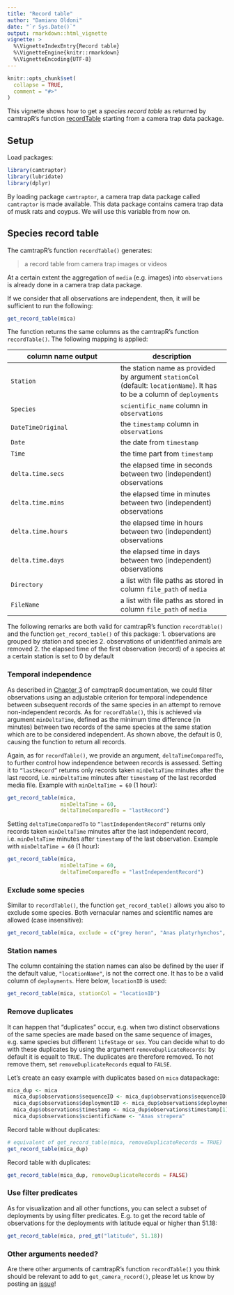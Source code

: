 ```yaml
---
title: "Record table"
author: "Damiano Oldoni"
date: "`r Sys.Date()`"
output: rmarkdown::html_vignette
vignette: >
  %\VignetteIndexEntry{Record table}
  %\VignetteEngine{knitr::rmarkdown}
  %\VignetteEncoding{UTF-8}
---
```


```r
knitr::opts_chunk$set(
  collapse = TRUE,
  comment = "#>"
)
```

This vignette shows how to get a _species record table_ as returned by camtrapR's function [recordTable](https://jniedballa.github.io/camtrapR/reference/recordTable.html) starting from a camera trap data package.

## Setup

Load packages:

```r
library(camtraptor)
library(lubridate)
library(dplyr)
```

By loading package `camtraptor`, a camera trap data package called `camtraptor` is made available. This data package contains camera trap data of musk rats and coypus. We will use this variable from now on.

## Species record table

The camtrapR's function `recordTable()` generates:

> a record table from camera trap images or videos

At a certain extent the aggregation of `media` (e.g. images) into `observations` is already done in a camera trap data package.

If we consider that all observations are independent, then, it will be sufficient to run the following:

```r
get_record_table(mica)
```

The function returns the same columns as the camtrapR's function `recordTable()`. The following mapping is applied:

column name output | description
--- | ---
`Station` | the station name as provided by argument `stationCol` (default: `locationName`). It has to be a column of `deployments`
`Species` |  `scientific_name` column in `observations`
`DateTimeOriginal` | the `timestamp` column in `observations`
`Date` | the date from `timestamp`
`Time` | the time part from `timestamp`
`delta.time.secs` | the elapsed time in seconds between two (independent) observations
`delta.time.mins` | the elapsed time in minutes between two (independent) observations
`delta.time.hours` | the elapsed time in hours between two (independent) observations
`delta.time.days` | the elapsed time in days between two (independent) observations
`Directory` | a list with file paths as stored in column `file_path` of `media`
`FileName` | a list with file paths as stored in column `file_path` of `media`

The following remarks are both valid for camtrapR's function  `recordTable()` and the function  `get_record_table()` of this package:
1. observations are grouped by station and species
2. observations of unidentified animals are removed
2. the elapsed time of the first observation (record) of a species at a certain station is set to 0 by default

### Temporal independence

As described in [Chapter 3](https://jniedballa.github.io/camtrapR/articles/camtrapr3.html) of camptrapR documentation, we could filter observations using an adjustable criterion for temporal independence between subsequent records of the same species in an attempt to remove non-independent records. As for `recordTable()`, this is achieved via argument `minDeltaTime`, defined as the minimum time difference (in minutes) between two records of the same species at the same station which are to be considered independent. As shown above, the default is 0, causing the function to return all records.

Again, as for `recordTable()`, we provide an argument, `deltaTimeComparedTo`, to further control how independence between records is assessed. Setting it to `“lastRecord”` returns only records taken `minDeltaTime` minutes after the last record, i.e. `minDeltaTime` minutes after `timestamp` of the last recorded media file. Example with  `minDeltaTime = 60` (1 hour):

```r
get_record_table(mica, 
                 minDeltaTime = 60, 
                 deltaTimeComparedTo = "lastRecord")
```

Setting `deltaTimeComparedTo` to `“lastIndependentRecord”` returns only records taken `minDeltaTime` minutes after the last independent record, i.e. `minDeltaTime` minutes after `timestamp` of the last observation. Example with  `minDeltaTime = 60` (1 hour):

```r
get_record_table(mica, 
                 minDeltaTime = 60, 
                 deltaTimeComparedTo = "lastIndependentRecord")
```

### Exclude some species

Similar to `recordTable()`, the function `get_record_table()` allows you also to
exclude some species. Both vernacular names and scientific names are allowed (case insensitive):

```r
get_record_table(mica, exclude = c("grey heron", "Anas platyrhynchos", "mens"))
```

### Station names

The column containing the station names can also be defined by the user if the default value, `"locationName"`, is not the correct one. It has to be a valid column of  `deployments`. Here below, `locationID` is used:

```r
get_record_table(mica, stationCol = "locationID")
```

### Remove duplicates

It can happen that "duplicates" occur, e.g. when two distinct observations of the same species are made based on the same sequence of images, e.g. same species but different `lifeStage` or `sex`. You can decide what to do with these duplicates by using the argument `removeDuplicateRecords`: by default it is equalt to `TRUE`. The duplicates are therefore removed.  To not remove them, set `removeDuplicateRecords` equal to `FALSE`.

Let's create an easy example with duplicates based on `mica` datapackage:

```r
mica_dup <- mica
  mica_dup$observations$sequenceID <- mica_dup$observations$sequenceID[1]
  mica_dup$observations$deploymentID <- mica_dup$observations$deploymentID[1]
  mica_dup$observations$timestamp <- mica_dup$observations$timestamp[1]
  mica_dup$observations$scientificName <- "Anas strepera"
```

Record table without duplicates:

```r
# equivalent of get_record_table(mica, removeDuplicateRecords = TRUE)
get_record_table(mica_dup)
```

Record table with duplicates:

```r
get_record_table(mica_dup, removeDuplicateRecords = FALSE)
```

### Use filter predicates

As for visualization and all other functions, you can select a subset of deployments by using filter predicates. E.g. to get the record table of observations for the deployments with latitude equal or higher than 51.18:

```r
get_record_table(mica, pred_gt("latitude", 51.18))
```

### Other arguments needed?

Are there other arguments of camtrapR's function `recordTable()` you think should be relevant to add to `get_camera_record()`, please let us know by posting an [issue](https://github.com/inbo/camtraptor/issues)!
